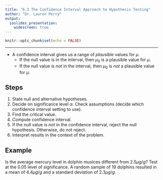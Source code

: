 ---
title: "6.3 The Confidence Interval Approach to Hypothesis Testing"
author: "Dr. Lauren Perry"
output:
  ioslides_presentation: 
    widescreen: true
---

```{r setup, include=FALSE}
knitr::opts_chunk$set(echo = FALSE)
```

***

- A confidence interval gives us a range of *plausible* values for $\mu$. 
    - If the null value is in the interval, then $\mu_0$ is a plausible value for $\mu$. 
    - If the null value is *not* in the interval, then $\mu_0$ is *not* a plausible value for $\mu$. 
    
## Steps

1. State null and alternative hypotheses.
2. Decide on significance level $\alpha$. Check assumptions (decide which confidence interval setting to use).
3. Find the critical value. 
4. Compute confidence interval. 
5. If the null value is *not* in the confidence interval, reject the null hypothesis. Otherwise, do not reject.
6. Interpret results in the context of the problem. 

## Example

Is the average mercury level in dolphin muslces different from $2.5\mu g/g$? Test at the 0.05 level of significance. A random sample of $19$ dolphins resulted in a mean of $4.4 \mu g/g$ and a standard deviation of $2.3 \mu g/g$.